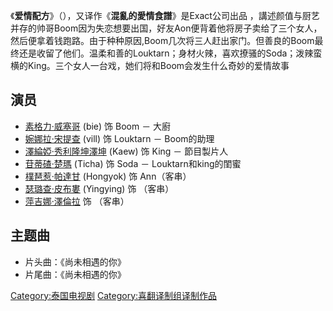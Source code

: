 {{expand|time=2016-12-08T11:29:18+00:00}}
{{unreferenced|time=2016-12-08T11:29:18+00:00}}
{{电视节目信息框
| show_name            = 爱情配方
| en_name              =
| image                =
| caption              =
| format               = ซิตคอม
| runtime              = 30分钟
| creator              =
| writer               =
| director             = 
| executive_producer   =
| starring             =
| theme_music_composer =
| network              = {{tsl|th|ช่องวัน (โทรทัศน์)|One HD}}
| first_run            =
| first_aired          =
| last_aired           =
| num_episodes         =
| preceded_by          =
| followed_by          =
| related              =
| website              = https://web.archive.org/web/20150924004653/http://www.exact.co.th/dokrug.html Exact
| imdb_id              =
| tv_com_id            =
| rate                 =
}}
《'''爱情配方'''》（{{lang-th|สูตรรักชุลมุน}}），又译作《'''混亂的愛情食譜'''》是Exact公司出品
，講述颜值与厨艺并存的帅哥Boom因为失恋想要出国，好友Aon便背着他将房子卖给了三个女人，然后便拿着钱跑路。由于种种原因,Boom几次将三人赶出家门。但善良的Boom最终还是收留了他们。温柔和善的Louktarn；身材火辣，喜欢撩骚的Soda；泼辣蛮横的King。三个女人一台戏，她们将和Boom会发生什么奇妙的爱情故事
==演员==
*[[素格力·威塞哥|素格力·威塞哥]] (bie) 饰 Boom  － 大廚
*[[婉娜拉·宋提查|婉娜拉·宋提查]] (vill) 饰 Louktarn  － Boom的助理
*[[澤綸婭·秀利隆坤澤坤|澤綸婭·秀利隆坤澤坤]] (Kaew) 饰 King － 節目製片人
*[[苷蒂碴·楚瑪|苷蒂碴·楚瑪]] (Ticha) 饰 Soda  － Louktarn和king的閨蜜
*[[樸琶惹·帕達甘|樸琶惹·帕達甘]] (Hongyok) 饰 Ann（客串）
*[[瑟璐查·皮布婁|瑟璐查·皮布婁]] (Yingying) 饰     （客串）
*[[萍吉娜·澤倫拉|萍吉娜·澤倫拉]]  饰      （客串）

==主题曲==
*片头曲：《尚未相遇的你》
*片尾曲：《尚未相遇的你》

[[Category:泰国电视剧|Category:泰国电视剧]]
[[Category:喜翻译制组译制作品|Category:喜翻译制组译制作品]]
